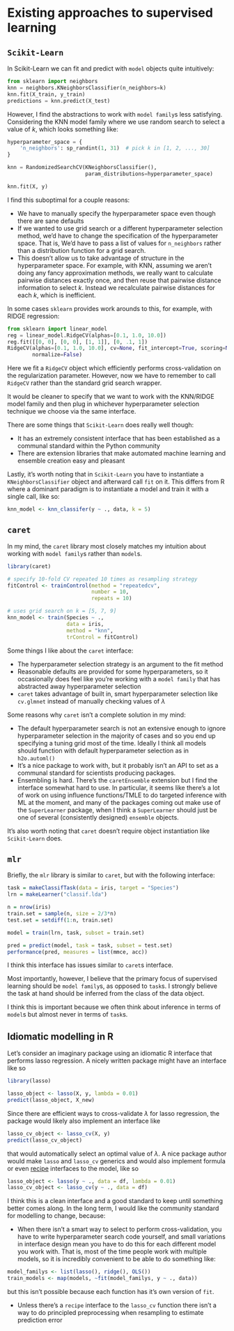 # Existing approaches to supervised learning

## `Scikit-Learn`

In Scikit-Learn we can fit and predict with `model` objects quite intuitively:

```python
from sklearn import neighbors
knn = neighbors.KNeighborsClassifier(n_neighbors=k)
knn.fit(X_train, y_train)
predictions = knn.predict(X_test)
```

However, I find the abstractions to work with `model family`s less satisfying. Considering the KNN model family where we use random search to select a value of $k$, which looks something like:

```python
hyperparameter_space = {
    'n_neighbors': sp_randint(1, 31)  # pick k in [1, 2, ..., 30]
}

knn = RandomizedSearchCV(KNeighborsClassifier(),
                         param_distributions=hyperparameter_space)

knn.fit(X, y)
```

I find this suboptimal for a couple reasons:

- We have to manually specify the hyperparameter space even though there are sane defaults
- If we wanted to use grid search or a different hyperparameter selection method, we'd have to change the specification of the hyperparameter space. That is, We'd have to pass a list of values for `n_neighbors` rather than a distribution function for a grid search.
- This doesn't allow us to take advantage of structure in the hyperparameter space. For example, with KNN, assuming we aren't doing any fancy approximation methods, we really want to calculate pairwise distances exactly once, and then reuse that pairwise distance information to select $k$. Instead we recalculate pairwise distances for each $k$, which is inefficient. 

In some cases `sklearn` provides work arounds to this, for example, with RIDGE regression:

```python
from sklearn import linear_model
reg = linear_model.RidgeCV(alphas=[0.1, 1.0, 10.0])
reg.fit([[0, 0], [0, 0], [1, 1]], [0, .1, 1])       
RidgeCV(alphas=[0.1, 1.0, 10.0], cv=None, fit_intercept=True, scoring=None,
        normalize=False)
```

Here we fit a `RidgeCV` object which efficiently performs cross-validation on the regularization parameter. However, now we have to remember to call `RidgeCV` rather than the standard grid search wrapper.

It would be cleaner to specify that we want to work with the KNN/RIDGE model family and then plug in whichever hyperparameter selection technique we choose via the same interface.

There are some things that `Scikit-Learn` does really well though:

- It has an extremely consistent interface that has been established as a communal standard within the Python community
- There are extension libraries that make automated machine learning and ensemble creation easy and pleasant

Lastly, it's worth noting that in `Scikit-Learn` you have to instantiate a `KNeighborsClassifier` object and afterward call `fit` on it. This differs from R where a dominant paradigm is to instantiate a model and train it with a single call, like so:

```r
knn_model <- knn_classifer(y ~ ., data, k = 5)
```


## `caret`

In my mind, the `caret` library most closely matches my intuition about working with `model family`s rather than `model`s.

```r
library(caret)

# specify 10-fold CV repeated 10 times as resampling strategy
fitControl <- trainControl(method = "repeatedcv",
                           number = 10,
                           repeats = 10)

# uses grid search on k = [5, 7, 9]
knn_model <- train(Species ~ .,
                   data = iris, 
                   method = "knn", 
                   trControl = fitControl)
```

Some things I like about the `caret` interface:

- The hyperparameter selection strategy is an argument to the fit method
- Reasonable defaults are provided for some hyperparameters, so it occasionally does feel like you're working with a `model family` that has abstracted away hyperparameter selection
- `caret` takes advantage of built in, smart hyperparameter selection like `cv.glmnet` instead of manually checking values of $\lambda$

Some reasons why `caret` isn't a complete solution in my mind:

- The default hyperparameter search is not an extensive enough to ignore hyperparameter selection in the majority of cases and so you end up specifying a tuning grid most of the time. Ideally I think all models should function with default hyperparameter selection as in `h2o.automl()`
- It's a nice package to work with, but it probably isn't an API to set as a communal standard for scientists producing packages.
- Ensembling is hard. There's the `caretEnsemble` extension but I find the interface somewhat hard to use. In particular, it seems like there's a lot of work on using influence functions/TMLE to do targeted inference with ML at the moment, and many of the packages coming out make use of the `SuperLearner` package, when I think a `SuperLearner` should just be one of several (consistently designed) `ensemble` objects.

It's also worth noting that `caret` doesn't require object instantiation like `Scikit-Learn` does.

## `mlr`

Briefly, the `mlr` library is similar to `caret`, but with the following interface:

```r
task = makeClassifTask(data = iris, target = "Species")
lrn = makeLearner("classif.lda")

n = nrow(iris)
train.set = sample(n, size = 2/3*n)
test.set = setdiff(1:n, train.set)

model = train(lrn, task, subset = train.set)

pred = predict(model, task = task, subset = test.set)
performance(pred, measures = list(mmce, acc))
```

I think this interface has issues similar to `caret`s interface.

Most importantly, however, I believe that the primary focus of supervised learning should be `model family`s, as opposed to `task`s. I strongly believe the task at hand should be inferred from the class of the data object.

I think this is important because we often think about inference in terms of `model`s but almost never in terms of `task`s.

## Idiomatic modelling in R

Let's consider an imaginary package using an idiomatic R interface that performs lasso regression. A nicely written package might have an interface like so

```r
library(lasso)

lasso_object <- lasso(X, y, lambda = 0.01)
predict(lasso_object, X_new)
```

Since there are efficient ways to cross-validate $\lambda$ for lasso regression, the package would likely also implement an interface like

```r
lasso_cv_object <- lasso_cv(X, y)
predict(lasso_cv_object)
```

that would automatically select an optimal value of $\lambda$. A nice package author would make `lasso` and `lasso_cv` generics and would also implement formula or even [recipe](https://github.com/topepo/recipes) interfaces to the model, like so

```r
lasso_object <- lasso(y ~ ., data = df, lambda = 0.01)
lasso_cv_object <- lasso_cv(y ~ ., data = df)
```

I think this is a clean interface and a good standard to keep until something better comes along. In the long term, I would like the community standard for modelling to change, because:

- When there isn't a smart way to select to perform cross-validation, you have to write hyperparameter search code yourself, and small variations in interface design mean you have to do this for each different model you work with. That is, most of the time people work with multiple models, so it is incredibly convenient to be able to do something like:

```r
model_familys <- list(lasso(), ridge(), OLS())
train_models <- map(models, ~fit(model_familys, y ~ ., data))
```

but this isn't possible because each function has it's own version of `fit`.

- Unless there's a `recipe` interface to the `lasso_cv` function there isn't a way to do principled preprocessing when resampling to estimate prediction error
